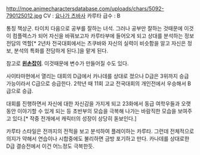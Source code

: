 http://moe.animecharactersdatabase.com/uploads/chars/5092-790125012.jpg
CV : [[요나가 츠바사]]
카루타 급수 : B

통칭 책상군. 타이치 다음으로 공부를 잘하는 녀석. 그러나 공부만 잘하는 것때문에 이것이 컴플렉스가 되어 자신을 바꿔보고자 카루타부에 들어오게 되고 상대를 분석하는 정보전담의 역할[* 2년차 전국대회에서는 츠쿠바와 자신의 실력이 비슷함을 알고 자신은 정보, 분석의 특화를 전담하게 된다.]을 맡게 된다.

참고로 '''[[왼손잡이]]'''. 이것때문에 변수가 만들어질 수도 있다.

사이타마현에서 열리는 대회의 D급에서 카나데를 상대로 졌으나 D급은 3위까지 승급 가능이라서 C급으로 승급한다. 2학년 때 11회 고교 전국대회의 개인전에서 우승해서 B급으로 승급.

대회를 진행하면서 자신에 대한 자신감을 가지게 되고 23화에서 동급 여학우들과 오랫동안 이야기할 수 있게 되는 등 초반부의 모습을 극복해 나가는 바람직한 모습을 보여주고 있다.[* 작중 전개에서 캐릭터의 성장이 상당히 돋보인다.]

카루타 스타일은 전까지의 전적을 보고 분석하여 플레이하는 카루타. 그런데 전체적으로 의지가 약해서 연습이나 시합중에도 불리하면 금방 포기하고 만다. 카나데를 상대로한 D급 결승전에서 이건 어느정도 극복한듯.

